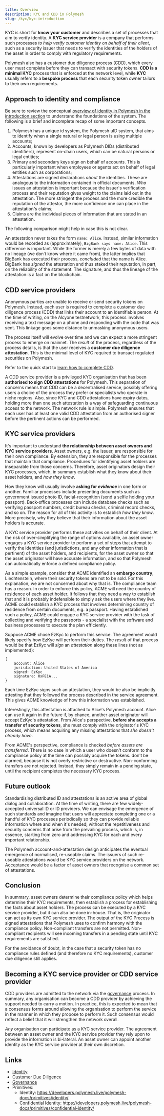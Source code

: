 ```yaml
---
title: Overview
description: KYC and CDD in Polymesh
slug: /kyc/kyc-introduction
---
```


KYC is short for **know your customer** and describes a set of processes that aim to verify identity. A **KYC service provider** is a company that performs such processes _to help verify customer identity on behalf of their client_, such as a security issuer that needs to verify the identities of the holders of the asset in order to comply with regulatory requirements.

Polymesh also has a customer due diligence process (CDD), which every user must complete before they can transact with security tokens. **CDD is a minimal KYC** process that is enforced at the network level, while **KYC** usually refers to a **bespoke process** that each security token owner tailors to their own requirements.

## Approach to identity and compliance

Be sure to review the conceptual [overview of identity in Polymesh in the introduction section](/introduction/intro-identity) to understand the foundations of the system. The following is a brief and incomplete recap of some important concepts.

1. Polymesh has a unique id system, the Polymesh uID system, that aims to identify when a single natural or legal person is using multiple accounts;
2. Accounts, known by developers as Polymesh DIDs (distributed identifiers), represent on-chain users, which can be natural persons or legal entities;
3. Primary and secondary keys sign on behalf of accounts. This is particularly important when employees or agents act on behalf of legal entities such as corporations;
4. Attestations are signed declarations _about_ the identities. These are analogous to the information contained in official documents. _Who_ issues an attestation is important because the issuer's verification process and their reputation gives weight to the claims laid out in the attestation. The more stringent the process and the more credible the reputation of the attestor, the more confidence one can place in the attestation's claims;
5. Claims are the individual pieces of information that are stated in an attestation.

The following comparison might help in case this is not clear.

An attestation never takes the form `name: Alice`. Instead, similar information would be recorded as (approximately), `BigBank says name: Alice`. This difference is important. While the former is merely a few bytes of data with no lineage (we don't know where it came from), the latter implies that BigBank has executed their process, _concluded_ that the name is Alice. BigBank has _signed_ the attestation and thus staked their reputation, in part, on the reliability of the statement. The signature, and thus the lineage of the attestation is a fact on the blockchain.

## CDD service providers

Anonymous parties are unable to receive or send security tokens on Polymesh. Instead, each user is required to complete a customer due diligence process (CDD) that links their account to an identifiable person. At the time of writing, on the Alcyone testnetwork, this process involves receiving a text message on a phone and responding with the code that was sent. This linkage goes some distance to unmasking anonymous users.

The process itself will evolve over time and we can expect a more stringent process to emerge on mainnet. The _result_ of the process, regardless of the process details, is that the user receives a **customer due diligence attestation**. This is the minimal level of KYC required to transact regulated securities on Polymesh.

<HighlightBox type="tip">

Refer to the quick start to [learn how to complete CDD](/quickstart/quickstart-cdd).

</HighlightBox>

A CDD service provider is a privileged KYC organisation that has been **authorised to sign CDD attestations** for Polymesh. This separation of concerns means that CDD can be a decentralised service, possibly offering users a choice of the process they prefer or specialists who operate in niche regions. Also, since KYC and CDD attestations have expiry dates, holding more than one such attestation is a way of safeguarding continuous access to the network. The network rule is simple. Polymesh ensures that each user has at least one valid CDD attestation from an authorised signer before the pertinent actions can be performed.

## KYC service providers

It's important to understand **the relationship between asset owners and KYC service providers**. Asset owners, e.g. the issuer, are responsible for their own compliance. By extension, they are responsible for the processes that maintain that compliance. Procedures for identifying asset holders are inseparable from those concerns. Therefore, asset originators design their KYC processes, which, in summary establish what they know about their asset holders, and _how they know_.

How they know will usually involve **asking for _evidence_** in one form or another. Familiar processes include presenting documents such as government issued photo ID, facial-recognition (send a selfie holding your passport). Back-office processes can include database checks such as verifying passport numbers, credit bureau checks, criminal record checks, and so on. The reason for all of this activity is to establish _how they know_. More precisely, why they believe that their information about the asset holders is accurate.

A KYC service provider performs these activities on behalf of their client. At the risk of over-simplifying the range of options available, an asset owner engages a KYC service provider to perform a set of steps that attempt to verify the identities (and jurisdictions, and any other information that is pertinent) of the asset holders, and recipients, for the asset owner so that the asset originator will have accurate information, and so that Polymesh can automatically enforce a defined compliance policy.

As a simple example, consider that ACME identified an **embargo country**, Liechtenstein, where their security tokens are not to be sold. For this explanation, we are not concerned about why that is. The compliance team has a reason. In order to enforce this policy, ACME will need the country of residence of each asset holder. It follows that they need a way to establish that and it is probably indefensible to simply ask the users where they live. ACME could establish a KYC process that involves determining country of residence from certain documents, e.g. a passport. Having established such a policy, ACME could engage a KYC service provider with the task of collecting and verifying the passports - a specialist with the software and business processes to execute the plan efficiently.

Suppose ACME chose EzKyc to perform this service. The agreement would likely specify how EzKyc will perform their duties. The _result_ of that process would be that EzKyc will _sign_ an _attestation_ along these lines (not as implemented):

```
{
    account: Alice
    jurisdiction: United States of America
    signed: EzKyc
    signature: 0xFE1A...
}
```
Each time EzKyc signs such an attestation, they would be also be implicitly attesting that they followed the process described in the service agreement. This gives ACME knowledge of how this information was established.

Interestingly, this attestation is attached to Alice's Polymesh account. Alice can use it again in the future if, by chance, another asset originator will accept EzKyc's attestation. From Alice's perspective, **before she accepts a transfer of security tokens**, she must comply with the originator's KYC process, which means acquiring any missing attestations that _she doesn't already have_.

From ACME's perspective, compliance is checked _before assets are transferred_. There is no case in which a user who doesn't conform to the compliance policy at the time can possibly acquire the tokens. don't be alarmed, because it is not overly restrictive or destructive. Non-conforming transfers are not rejected. Instead, they simply remain in a pending state, until the recipient completes the necessary KYC process.

## Future outlook

Standardising distributed ID and attestations is an active area of global dialog and collaboration. At the time of writing, there are few widely-accepted universal ID or ID providers. We can envisage the emergence of such standards and imagine that users will appreciate completing one or a handful of KYC processes periodically so they can provide reliable information where and when it's needed, without the repetitiveness and security concerns that arise from the prevailing process, which is, in essence, starting from zero and addressing KYC for each and every important relationship.

The Polymesh account-and-attestation design anticipates the eventual emergence of normalised, re-useable claims. The issuers of such re-useable attestations would be KYC service providers on the network. Acceptance would be a factor of asset owners that recognise a common set of attestations.

## Conclusion

In summary, asset owners determine their compliance policy which helps determine their KYC requirements, then establish a process for establishing the facts about asset holders. The process can be executed by a KYC service provider, but it can also be done in-house. That is, the originator can act as its own KYC service provider. The output of the KYC Process is signed attestations that Polymesh uses to confirm harmony with the compliance policy. Non-compliant transfers are not permitted. Non-compliant recipients will see incoming transfers in a pending state until KYC requirements are satisfied.

For the avoidance of doubt, in the case that a security token has no compliance rules defined (and therefore no KYC requirements), customer due diligence still applies.

## Becoming a KYC service provider or CDD service provider

<!-- TODO: This is an opportunity to include a procedure or point of contact to direct businesses that want to explore becoming a KYC provider. -->

CDD providers are admitted to the network via the [governance](/introduction/intro-governance) process. In summary, any organisation can become a CDD provider by achieving the support needed to carry a motion. In practice, this is expected to mean that a consensus forms around allowing the organisation to perform the service in the manner in which they propose to perform it. Such consensus would reflect a belief that it will strengthen the network overall.

_Any_ organisation can participate as a KYC service provider. The agreement between an asset owner and the KYC service provider they rely upon to provide the information is bi-lateral. An asset owner can appoint another identity as the KYC service provider at their own discretion.

## Links

- [Identity](/introduction/intro-identity)
- [Customer Due Diligence](/quickstart/quickstart-cdd)
- [Governance](/introduction/intro-governance)
- Primitives:
    - Identity: https://developers.polymesh.live/polymesh-docs/primitives/identity/
    - Confidential Identity: https://developers.polymesh.live/polymesh-docs/primitives/confidential-identity/
